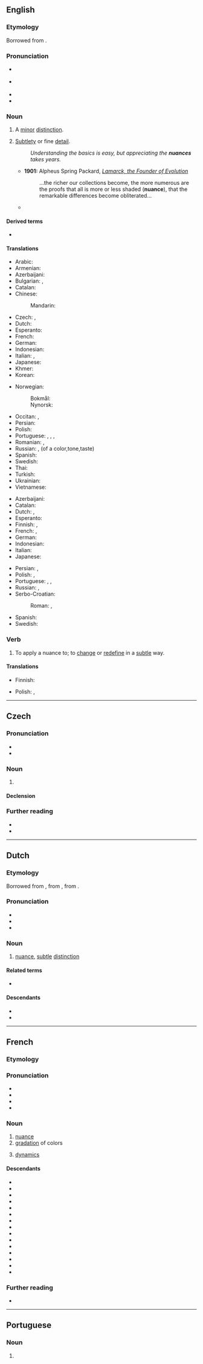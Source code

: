 {{also|Nuance|nuancé}}
==English==
{{was wotd|2007|February|1}}
{{wikipedia|dab=nuance}}

===Etymology===
Borrowed from {{bor|en|fr|nuance||nuance, shade, hue}}.

===Pronunciation===
* {{a|RP}} {{IPA|en|/ˈnjuː.ɑːns/}}
* {{a|GenAm}} {{IPA|en|/ˈnuː.ɑːns/}}
* {{audio|en|en-us-nuance.ogg|Audio (US)}}
* {{audio|en|en-au-nuance.ogg|Audio (AU)}}

===Noun===
{{en-noun|~}}

# A [[minor]] [[distinction]].
#: {{ux|en|'''hidden''' nuances}}
# [[subtlety|Subtlety]] or fine [[detail]].
#: ''Understanding the basics is easy, but appreciating the '''nuances''' takes years.''
#* '''1901:''' Alpheus Spring Packard, ''[http://books.google.com/books?vid=OCLC01513448&id=ZkB59HbB7VYC&pg=PA263&lpg=PA263&dq=nuance+date:1850-1950&as_brr=1 Lamarck, the Founder of Evolution]''
#*: ...the richer our collections become, the more numerous are the proofs that all is more or less shaded ('''nuance'''), that the remarkable differences become obliterated...
#* {{RQ:LstWkTnt|3|5|Encryption|It’s a miracle Lindsey Graham has met the concept of '''nuance'''. And this is the man who once warned “the world is literally about to blow up.” So you’re not dealing with someone who likes to dabble with grey areas.}}

====Derived terms====
* {{l|en|nuanced}}

====Translations====
{{trans-top|minor distinction}}
* Arabic: {{t-needed|ar}}
* Armenian: {{t-needed|hy}}
* Azerbaijani: {{t|az|çalar}}
* Bulgarian: {{t+|bg|нюанс|m}}, {{t+|bg|оттенък|m}}
* Catalan: {{t+|ca|matís|m}}
* Chinese:
*: Mandarin: {{t-needed|cmn}}
* Czech: {{t|cs|jemný rozdíl|m}}, {{t|cs|nuance|f}}
* Dutch: {{t+|nl|nuance|c}}
* Esperanto: {{t|eo|nuanco}}
* French: {{t+|fr|nuance|f}}
* German: {{t+|de|Nuance|f}}
* Indonesian: {{t+|id|nuansa}}
* Italian: {{t+|it|sfumatura}}, {{t+|it|sottigliezza|f}}
* Japanese: {{t|ja|ニュアンス|tr=nyuansu}}
* Khmer: {{t-needed|km}}
* Korean: {{t-needed|ko}}
{{trans-mid}}
* Norwegian:
*: Bokmål: {{t|nb|nyanse|m}}
*: Nynorsk: {{t|nn|nyanse|m}}
* Occitan: {{t|oc|nuança|f}}, {{t|oc|matís|m}}
* Persian: {{t-needed|fa}}
* Polish: {{t+|pl|niuans|m}}
* Portuguese: {{t+|pt|nuance|f}}, {{t+|pt|nuança|f}}, {{t+|pt|sutileza|f}}, {{t+|pt|matiz|m}}
* Romanian: {{t+|ro|nuanță|f}}, {{t|ro|nuanțe|f-p}}
* Russian: {{t+|ru|нюа́нс|m}}, (of a color,tone,taste){{t+|ru|отте́нок|m}}
* Spanish: {{t+|es|matiz|m}}
* Swedish: {{t+|sv|nyans|c}}
* Thai: {{t-needed|th}}
* Turkish: {{t-needed|tr}}
* Ukrainian: {{t|uk|нюа́нс|m}}
* Vietnamese: {{t+|vi|sắc thái}}
{{trans-bottom}}

{{trans-top|subtlety or fine detail}}
* Azerbaijani: {{t|az|çalar}}
* Catalan: {{t+|ca|matís|m}}
* Dutch: {{t+|nl|nuance|c}}, {{t+|nl|subtiliteit|f}}
* Esperanto: {{t|eo|nuanco}}
* Finnish: {{t+|fi|nyanssi}}, {{t|fi|vivahde}}
* French: {{t+|fr|nuance|f}}, {{t+|fr|subtilité|f}}
* German: {{t+|de|Nuance|f}}
* Indonesian: {{t+|id|nuansa}}
* Italian: {{t+|it|sottigliezza}}
* Japanese: {{t|ja|ニュアンス|tr=nyuansu}}
{{trans-mid}}
* Persian: {{t+|fa|ظرافت|tr=zerâfat|sc=fa-Arab}}, {{t|fa|ریزه‌کاری|tr=rize-kâri|sc=fa-Arab}}
* Polish: {{t+|pl|niuans|m}}, {{t+|pl|subtelność|f}}
* Portuguese: {{t+|pt|nuance|f}}, {{t+|pt|nuança|f}}, {{t+|pt|subtil}}
* Russian: {{t+|ru|нюа́нс|m}}, {{t+|ru|то́нкость|f}}
* Serbo-Croatian:
*: Roman: {{t|sh|nuance|f}}, {{t+|sh|osjetljivost|f}}
* Spanish: {{t+|es|matiz|m}}
* Swedish: {{t+|sv|nyans|c}}
{{trans-bottom}}

===Verb===
{{en-verb}}

# {{lb|en|transitive}} To apply a nuance to; to [[change]] or [[redefine]] in a [[subtle]] way.

====Translations====
{{trans-top}}
* Finnish: {{t|fi|nyansoida}}
{{trans-mid}}
* Polish: {{t+|pl|niuansować|impf}}, {{t+|pl|zniuansować|pf}}
{{trans-bottom}}

----

==Czech==

===Pronunciation===
* {{IPA|cs|[ˈnuant͡sɛ]|[ˈnɪjant͡sɛ]}}
* {{hyphenation|cs|nuan|ce}}

===Noun===
{{cs-noun|g=f}}

# {{l|en|nuance}}

====Declension====
{{cs-decl-noun-auto|f|nuan|c|e}}

===Further reading===
* {{R:PSJC}}
* {{R:SSJC}}

----

==Dutch==

===Etymology===
Borrowed from {{bor|nl|fr|nuance}}, from {{der|nl|frm|nuance}}, from {{der|nl|la}}.

===Pronunciation===
* {{audio|nl|Nl-nuance.ogg|Audio}}
* {{IPA|nl|/nyˈɑ̃sə/|/nyˈɑnsə/}}
* {{hyphenation|nl|nu|an|ce}}

===Noun===
{{nl-noun|f|-s|pl2=-en|nuanceje|dim2=nuancetje}}

# [[nuance#English|nuance]], [[subtle]] [[distinction]]

====Related terms====
* {{l|nl|nuanceren}}

====Descendants====
* {{desc|af|nuanse}}
* {{desc|id|bor=1|nuansa}}

----

==French==

===Etymology===
{{af|fr|nuer|-ance}}

===Pronunciation===
* {{fr-IPA}}
* {{audio|fr|Fr-nuance.ogg|Audio (France)}}
* {{homophones|fr|nuances}}
* {{rhymes|fr|ɑ̃s|s=2}}

===Noun===
{{fr-noun|f}}

# [[#Noun|nuance]]
# [[gradation]] of colors
# {{lb|fr|music}} [[dynamics]]

====Descendants====
* {{desc|bg|нюа́нс|bor=1}}
* {{desc|cs|nuance|bor=1}}
* {{desc|da|nuance|bor=1}}
* {{desctree|nl|nuance|bor=1}}
* {{desc|en|nuance|bor=1}}
* {{desctree|eo|nuanco|bor=1}}
* {{desc|fi|nyanssi|bor=1}}
* {{desc|de|Nuance|bor=1}}
* {{desc|no|nyanse|bor=1}}
* {{desc|pl|niuans|bor=1}}
* {{desc|pt|nuança|bor=1|alts=1}}
* {{desc|ro|nuanță|bor=1}}
* {{desc|ru|нюа́нс|bor=1}}
* {{desc|sk|nuansa|bor=1}}
* {{desc|sv|nyans|bor=1}}

===Further reading===
* {{R:TLFi}}

----

==Portuguese==

===Noun===
{{pt-noun|f}}

# {{alternative form of|pt|nuança}}